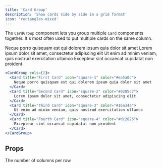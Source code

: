 ```yaml
---
title: 'Card Group'
description: 'Show cards side by side in a grid format'
icon: 'rectangles-mixed'
---
```


The `CardGroup` component lets you group multiple `Card` components together. It's most often used to put multiple cards on the same column.

<CardGroup cols={2}>
  <Card title="First Card" icon="square-1" color="#ea5a0c">
    Neque porro quisquam est qui dolorem ipsum quia dolor sit amet
  </Card>
  <Card title="Second Card" icon="square-2" color="#0285c7">
    Lorem ipsum dolor sit amet, consectetur adipiscing elit
  </Card>
  <Card title="Third Card" icon="square-3" color="#16a34a">
    Ut enim ad minim veniam, quis nostrud exercitation ullamco
  </Card>
  <Card title="Fourth Card" icon="square-4" color="#dc2626">
    Excepteur sint occaecat cupidatat non proident
  </Card>
</CardGroup>

<RequestExample>

```jsx Card Group Example
<CardGroup cols={2}>
  <Card title="First Card" icon="square-1" color="#ea5a0c">
    Neque porro quisquam est qui dolorem ipsum quia dolor sit amet
  </Card>
  <Card title="Second Card" icon="square-2" color="#0285c7">
    Lorem ipsum dolor sit amet, consectetur adipiscing elit
  </Card>
  <Card title="Third Card" icon="square-3" color="#16a34a">
    Ut enim ad minim veniam, quis nostrud exercitation ullamco
  </Card>
  <Card title="Fourth Card" icon="square-4" color="#dc2626">
    Excepteur sint occaecat cupidatat non proident
  </Card>
</CardGroup>
```

</RequestExample>

## Props

<ResponseField name="cols" default={2}>
  The number of columns per row
</ResponseField>
